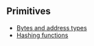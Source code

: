 ## Primitives

- [Bytes and address types](/examples/primitives/bytes_and_address_types)
- [Hashing functions](/examples/primitives/hashing_functions)
